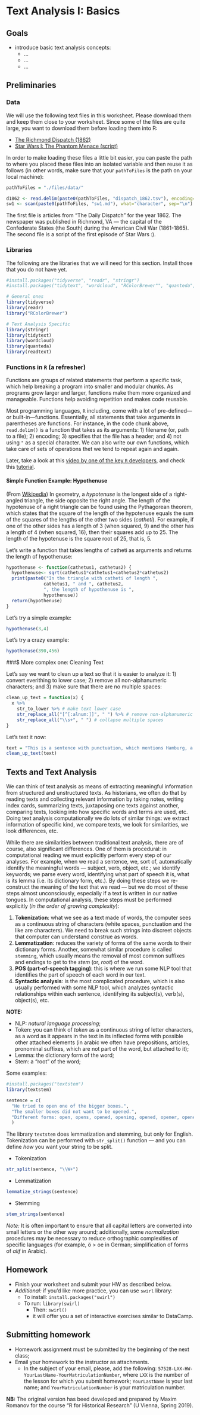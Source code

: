 # Text Analysis I: Basics

## Goals{#goals07}

- introduce basic text analysis concepts:
  - ...
  - ...
  - ...

## Preliminaries{#Prelim07}

### Data{#Data07}

We will use the following text files in this worksheet. Please download them and keep them close to your worksheet. Since some of the files are quite large, you want to download them before loading them into R:

* [The Richmond Dispatch (1862)](./files/data/dispatch_1862.tsv)
* [Star Wars I: The Phantom Menace (script)](./files/data/sw1.md)

In order to make loading these files a little bit easier, you can paste the path to where you placed these files into an isolated variable and then reuse it as follows (in other words, make sure that your `pathToFiles` is the path on your local machine):

```r
pathToFiles = "./files/data/"

d1862 <- read.delim(paste0(pathToFiles, "dispatch_1862.tsv"), encoding="UTF-8", header=TRUE, quote="")
sw1 <- scan(paste0(pathToFiles, "sw1.md"), what="character", sep="\n")

```

The first file is articles from "The Daily Dispatch" for the year 1862. The newspaper was published in Richmond, VA --- the capital of the Confederate States (the South) during the American Civil War (1861-1865). The second file is a script of the first episode of Star Wars :).

### Libraries{#Lib07}

The following are the libraries that we will need for this section. Install those that you do not have yet.

```r
#install.packages("tidyverse", "readr", "stringr")
#install.packages("tidytext", "wordcloud", "RColorBrewer"", "quanteda", "readtext")

# General ones 
library(tidyverse)
library(readr)
library("RColorBrewer")

# Text Analysis Specific
library(stringr)
library(tidytext)
library(wordcloud)
library(quanteda)
library(readtext)
```
### Functions in `R` (a refresher){#functions07}

Functions are groups of related statements that perform a specific task, which help breaking a program into smaller and modular chunks. As programs grow larger and larger, functions make them more organized and manageable. Functions help avoiding repetition and makes code reusable.

Most programming languages, `R` including, come with a lot of pre-defined—or built-in—functions. Essentially, all statements that take arguments in parentheses are functions. For instance, in the code chunk above, `read.delim()` is a function that takes as its arguments: 1) filename (or, path to a file); 2) encoding; 3) specifies that the file has a header; and 4) not using `"` as a special character. We can also write our own functions, which take care of sets of operations thet we tend to repeat again and again. 

Later, take a look at this [video by one of the key `R` developers](https://campus.datacamp.com/courses/writing-functions-in-r/a-quick-refresher?ex=1), and check this [tutorial](https://rpubs.com/williamsurles/292234).

#### Simple Function Example: Hypothenuse{#Hypothenuse07}

(From [Wikipedia](https://en.wikipedia.org/wiki/Hypotenuse)) In geometry, a *hypotenuse* is the longest side of a right-angled triangle, the side opposite the right angle. The length of the hypotenuse of a right triangle can be found using the Pythagorean theorem, which states that the square of the length of the hypotenuse equals the sum of the squares of the lengths of the other two sides (*catheti*). For example, if one of the other sides has a length of 3 (when squared, 9) and the other has a length of 4 (when squared, 16), then their squares add up to 25. The length of the hypotenuse is the square root of 25, that is, 5.

Let's write a function that takes lengths of catheti as arguments and returns the length of hypothenuse:

```r
hypothenuse <- function(cathetus1, cathetus2) {
  hypothenuse<- sqrt(cathetus1*cathetus1+cathetus2*cathetus2)
  print(paste0("In the triangle with catheti of length ",
              cathetus1, " and ", cathetus2,
              ", the length of hypothenuse is ",
              hypothenuse))
  return(hypothenuse)
}
```


Let's try a simple example:

```r
hypothenuse(3,4)
```

Let's try a crazy example:

```r
hypothenuse(390,456)
```

###$ More complex one: Cleaning Text

Let's say we want to clean up a text so that it is easier to analyze it: 1) convert everithing to lower case; 2) remove all non-alphanumeric characters; and 3) make sure that there are no multiple spaces: 

```r
clean_up_text = function(x) {
  x %>% 
    str_to_lower %>% # make text lower case
    str_replace_all("[^[:alnum:]]", " ") %>% # remove non-alphanumeric symbols
    str_replace_all("\\s+", " ") # collapse multiple spaces
}
```

Let's test it now:

```r
text = "This is a sentence with punctuation, which mentions Hamburg, a city in Germany."
clean_up_text(text)
```

## Texts and Text Analysis

We can think of text analysis as means of extracting meaningful information from structured and unstructured texts. As historians, we often do that by reading texts and collecting relevant information by taking notes, writing index cards, summarizing texts, juxtaposing one texts against another, comparing texts, looking into how specific words and terms are used, etc. Doing text analysis computationally we do lots of similar things: we extract information of specific kind, we compare texts, we look for similarities, we look differences, etc.

While there are similarities between traditional text analysis, there are of course, also significant differences. One of them is procedural: in computational reading we must explicitly perform every step of our analyses. For example, when we read a sentence, we, sort of, automatically identify the meaningful words --- subject, verb, object, etc.; we identify keywords; we parse every word, identifying what part of speech it is, what is its lemma (i.e. its dictionary form, etc.). By doing these steps we re-construct the meaning of the text that we read --- but we do most of these steps almost unconsciously, especially if a text is written in our native tongues. In computational analysis, these steps must be performed explicitly (*in the order of growing complexity*):

1. **Tokenization**: what we see as a text made of words, the computer sees as a continuous string of characters (white spaces, punctuation and the like are characters). We need to break such strings into discreet objects that computer can understand construe as words.
3. **Lemmatization**: reduces the variety of forms of the same words to their dictionary forms. Another, somewhat similar procedure is called `stemming`, which usually means the removal of most common suffixes and endings to get to the *stem* (or, *root*) of the word.
4. **POS (part-of-speech tagging)**: this is where we run some NLP tool that identifies the part of speech of each word in our text.
5. **Syntactic analysis**: is the most complicated procedure, which is also usually performed with some NLP tool, which analyzes syntactic relationships within each sentence, identifying its subject(s), verb(s), object(s), etc. 

**NOTE:**

- NLP: *natural language processing*;
- Token: you can think of *token* as a continuous string of letter characters, as a word as it appears in the text in its inflected forms with possible other attached elements (in arabic we often have prepositions, articles, pronominal suffixes, which are not part of the word, but attached to it);
- Lemma: the dictionary form of the word;
- Stem: a “root” of the word;

Some examples:

```r
#install.packages("textstem")
library(textstem)

sentence = c(
  "He tried to open one of the bigger boxes.",
  "The smaller boxes did not want to be opened.",
  "Different forms: open, opens, opened, opening, opened, opener, openers."
  )
```

The library `textstem` does lemmatization and stemming, but only for English. Tokenization can be performed with `str_split()` function --- and you can define *how* you want your string to be split.

- Tokenization

```r
str_split(sentence, "\\W+")
```

- Lemmatization

```r
lemmatize_strings(sentence)
```

- Stemming

```r
stem_strings(sentence)
```

*Note:* It is often important to ensure that all capital letters are converted into small letters or the other way around; additionally, some *normalization* procedures may be necessary to reduce orthographic complexities of specific languages (for example, ö > oe in German; simplification of forms of *alif* in Arabic).


## Homework{#HW07}

- Finish your worksheet and submit your HW as described below.
* *Additional:* if you'd like more practice, you can use `swirl` library:
  * To install: `install.packages("swirl")`
  * To run: `library(swirl)`
    * Then: `swirl()`
    * it will offer you a set of interactive exercises similar to DataCamp.

## Submitting homework{#SHW07}

* Homework assignment must be submitted by the beginning of the next class;
* Email your homework to the instructor as attachments.
	*  In the subject of your email, please, add the following: `57528-LXX-HW-YourLastName-YourMatriculationNumber`, where `LXX` is the number of the lesson for which you submit homework; `YourLastName` is your last name; and `YourMatriculationNumber` is your matriculation number.
	
**NB:** The original version has beed developed and prepared by Maxim Romanov for the course "R for Historical Research" (U Vienna, Spring 2019).